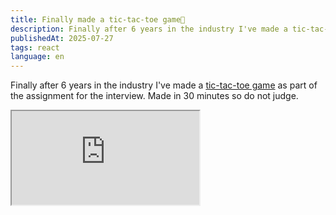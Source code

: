 ```yaml
---
title: Finally made a tic-tac-toe game🌚
description: Finally after 6 years in the industry I've made a tic-tac-toe game as part of the assignment for the interview.
publishedAt: 2025-07-27
tags: react
language: en
---
```


Finally after 6 years in the industry I've made a [tic-tac-toe game](https://codesandbox.io/p/sandbox/tictactoe-react-x84y6c) as part of the assignment for the interview.
Made in 30 minutes so do not judge.

<iframe src="https://codesandbox.io/embed/x84y6c?view=preview&module=%2Fsrc%2FApp.js"
     style={{
        width: '100%',
        height: '500px',
        border: '0',
        borderRadius: '4px',
        overflow: 'hidden',
     }}
     title="tictactoe-react"
     allow="accelerometer; ambient-light-sensor; camera; encrypted-media; geolocation; gyroscope; hid; microphone; midi; payment; usb; vr; xr-spatial-tracking"
     sandbox="allow-forms allow-modals allow-popups allow-presentation allow-same-origin allow-scripts"
   ></iframe>